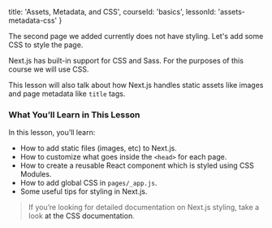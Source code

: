 
  title: 'Assets, Metadata, and CSS',
  courseId: 'basics',
  lessonId: 'assets-metadata-css'
}

The second page we added currently does not have styling. Let's add some CSS to style the page.

Next.js has built-in support for CSS and Sass. For the purposes of this course we will use CSS.

This lesson will also talk about how Next.js handles static assets like images and page metadata like `title` tags.

### What You’ll Learn in This Lesson

In this lesson, you’ll learn:

- How to add static files (images, etc) to Next.js.
- How to customize what goes inside the `<head>` for each page.
- How to create a reusable React component which is styled using CSS Modules.
- How to add global CSS in `pages/_app.js`.
- Some useful tips for styling in Next.js.

> If you’re looking for detailed documentation on Next.js styling, take a look <Link href="/docs/[[...slug]]" as="/docs/basic-features/built-in-css-support"><a>at the CSS documentation</a></Link>.

